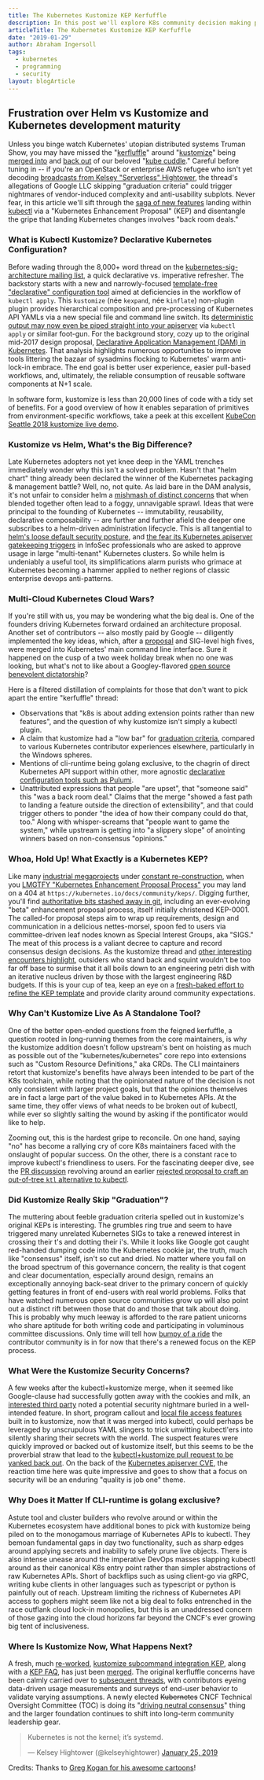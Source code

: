 ```yaml
---
title: The Kubernetes Kustomize KEP Kerfuffle
description: In this post we'll explore K8s community decision making process by looking underneath the hood of the 'kerfluffe' of Google LLC being called out by Samsung SDS engineers for skipping 'graduation criteria' while merging the new 'kustomize' subcommand into upstream 'kubectl'.
articleTitle: The Kubernetes Kustomize KEP Kerfuffle
date: "2019-01-29"
author: Abraham Ingersoll
tags:
  - kubernetes
  - programming
  - security
layout: blogArticle
---
```



## Frustration over Helm vs Kustomize and Kubernetes development maturity

Unless you binge watch Kubernetes' utopian distributed systems Truman Show, you may have missed the "[kerfluffle](https://groups.google.com/d/msg/kubernetes-sig-architecture/lw8AJXGrEW8/Y3BiTYMFFQAJ)" around "[kustomize](https://github.com/kubernetes-sigs/kustomize)" being [merged into](https://github.com/kubernetes/kubernetes/pull/70875) and [back out](https://github.com/kubernetes/kubernetes/pull/72805) of our beloved "[kube cuddle](https://youtu.be/2wgAIvXpJqU?t=20)." Careful before tuning in -- if you're an OpenStack or enterprise AWS refugee who isn't yet decoding [broadcasts from Kelsey "Serverless" Hightower](https://twitter.com/kelseyhightower), the thread's allegations of Google LLC skipping "graduation criteria" could trigger nightmares of vendor-induced complexity and anti-usability subplots. Never fear, in this article we'll sift through the [saga of new features](https://youtu.be/WWJDbHo-OeY?t=7) landing within [kubectl](https://kubernetes.io/docs/reference/kubectl/overview/) via a "Kubernetes Enhancement Proposal" (KEP) and disentangle the gripe that landing Kubernetes changes involves "back room deals."

<BlogImage src="./assets/fly-on-wall.png" />

### What is Kubectl Kustomize? Declarative Kubernetes Configuration?

Before wading through the 8,000+ word thread on the [kubernetes-sig-architecture mailing list](https://groups.google.com/forum/#!forum/kubernetes-sig-architecture), a quick declarative vs. imperative refresher. The backstory starts with a new and narrowly-focused [template-free "declarative" configuration tool](https://kubernetes.io/blog/2018/05/29/introducing-kustomize-template-free-configuration-customization-for-kubernetes/) aimed at deficiencies in the workflow of `kubectl apply`. This `kustomize` (née `kexpand`, née `kinflate`) non-plugin plugin provides hierarchical composition and pre-processing of Kubernetes API YAMLs via a new special file and command line switch. Its [deterministic output may now even be piped straight into your apiserver](https://speakerdeck.com/spesnova/introduction-to-kustomize?slide=40) via `kubectl apply` or similar foot-gun. For the background story, cozy up to the original mid-2017 design proposal, [Declarative Application Management (DAM) in Kubernetes](https://github.com/kubernetes/community/blob/master/contributors/design-proposals/architecture/declarative-application-management.md). That analysis highlights numerous opportunities to improve tools littering the bazaar of sysadmins flocking to Kubernetes' warm anti-lock-in embrace. The end goal is better user experience, easier pull-based workflows, and, ultimately, the reliable consumption of reusable software components at N+1 scale.

In software form, kustomize is less than 20,000 lines of code with a tidy set of benefits. For a good overview of how it enables separation of primitives from environment-specific workflows, take a peek at this excellent [KubeCon Seattle 2018 kustomize live demo](https://kccna18.sched.com/event/GrSn/kustomize-deploy-your-app-with-template-free-yaml-ryan-cox-lyft).

### Kustomize vs Helm, What's the Big Difference?

Late Kubernetes adopters not yet knee deep in the YAML trenches immediately wonder why this isn't a solved problem. Hasn't that "helm chart" thing already been declared the winner of the Kubernetes packaging & management battle? Well, no, not quite. As laid bare in the DAM analysis, it's not unfair to consider helm a [mishmash of distinct concerns](https://docs.google.com/presentation/d/10dp4hKciccincnH6pAFf7t31s82iNvtt_mwhlUbeCDw/edit?usp=sharing) that when blended together often lead to a foggy, unnavigable sprawl. Ideas that were principal to the founding of Kubernetes -- immutability, reusability, declarative composability -- are further and further afield the deeper one subscribes to a helm-driven administration lifecycle. This is all tangential to [helm's loose default security posture](https://github.com/helm/helm/blob/master/docs/securing_installation.md), and [the fear its Kubernetes apiserver gatekeeping triggers](https://engineering.bitnami.com/articles/helm-security.html) in InfoSec professionals who are asked to approve usage in large "multi-tenant" Kubernetes clusters. So while helm is undeniably a useful tool, its simplifications alarm purists who grimace at Kubernetes becoming a hammer applied to nether regions of classic enterprise devops anti-patterns.

### Multi-Cloud Kubernetes Cloud Wars?

If you're still with us, you may be wondering what the big deal is. One of the founders driving Kubernetes forward ordained an architecture proposal. Another set of contributors -- also mostly paid by Google -- diligently implemented the key ideas, which, after a [proposal](https://github.com/kubernetes/enhancements/commits/1e74c2d323c4f3036de005f65eb0d12fcf33e28d/sig-cli/0008-kustomize.md) and SIG-level high fives, were merged into Kubernetes' main command line interface. Sure it happened on the cusp of a two week holiday break when no one was looking, but what's not to like about a Googley-flavored [open source benevolent dictatorship](https://lore.kernel.org/lkml/CA+55aFy+Hv9O5citAawS+mVZO+ywCKd9NQ2wxUmGsz9ZJzqgJQ@mail.gmail.com/)?

Here is a filtered distillation of complaints for those that don't want to pick apart the entire "kerfuffle" thread:

- Observations that "k8s is about adding extension points rather than new features", and the question of why kustomize isn't simply a kubectl plugin.
- A claim that kustomize had a "low bar" for [graduation criteria](https://github.com/kubernetes/enhancements/commits/1e74c2d323c4f3036de005f65eb0d12fcf33e28d/sig-cli/0008-kustomize.md), compared to various Kubernetes contributor experiences elsewhere, particularly in the Windows spheres.
- Mentions of cli-runtime being golang exclusive, to the chagrin of direct Kubernetes API support within other, more agnostic [declarative configuration tools such as Pulumi](https://github.com/pulumi/pulumi).
- Unattributed expressions that people "are upset", that "someone said" this "was a back room deal." Claims that the merge "showed a fast path to landing a feature outside the direction of extensibility", and that could trigger others to ponder "the idea of how their company could do that, too." Along with whisper-screams that "people want to game the system," while upstream is getting into "a slippery slope" of anointing winners based on non-consensus "opinions."

<BlogImage src="./assets/coalition-is-here.png" />

### Whoa, Hold Up! What Exactly is a Kubernetes KEP?

Like many [industrial megaprojects](https://en.wikipedia.org/wiki/Big_Dig) under [constant re-construction](https://twitter.com/vadimlearning/status/1085159824042704901), when you [LMGTFY "Kubernetes Enhancement Proposal Process"](http://lmgtfy.com/?q=kubernetes+enhancement+proposal+process) you may land on a 404 at `https://kubernetes.io/docs/community/keps/`.
Digging further, you'll find [authoritative bits stashed away in git](https://github.com/kubernetes/enhancements/tree/master/keps), including an ever-evolving "beta" enhancement proposal process, itself initially christened KEP-0001. The called-for proposal steps aim to wrap up requirements, design and communication in a delicious nettes-morsel, spoon fed to users via committee-driven leaf nodes known as Special Interest Groups, aka "SIGS." The meat of this process is a valiant decree to capture and record consensus design decisions. As the kustomize thread and [other interesting encounters highlight](https://medium.com/uswitch-labs/proposing-an-enhancement-to-kubernetes-the-story-of-a-kep-f652656d0628), outsiders who stand back and squint wouldn't be too far off base to surmise that it all boils down to an engineering petri dish with an iterative nucleus driven by those with the largest engineering R&D budgets. If this is your cup of tea, keep an eye on a [fresh-baked effort to refine the KEP template](https://github.com/kubernetes/enhancements/pull/703) and provide clarity around community expectations.

### Why Can't Kustomize Live As A Standalone Tool?

One of the better open-ended questions from the feigned kerfuffle, a question rooted in long-running themes from the core maintainers, is why the kustomize addition doesn't follow upstream's bent on hoisting as much as possible out of the "kubernetes/kubernetes" core repo into extensions such as "Custom Resource Definitions," aka CRDs. The CLI maintainers retort that kustomize's benefits have always been intended to be part of the K8s toolchain, while noting that the opinionated nature of the decision is not only consistent with larger project goals, but that the opinions themselves are in fact a large part of the value baked in to Kubernetes APIs. At the same time, they offer views of what needs to be broken out of kubectl, while ever so slightly salting the wound by asking if the pontificator would like to help.

Zooming out, this is the hardest gripe to reconcile. On one hand, saying "no" has become a rallying cry of core K8s maintainers faced with the onslaught of popular success. On the other, there is a constant race to improve kubectl's friendliness to users. For the fascinating deeper dive, see the [PR discussion](https://github.com/kubernetes/kubectl/pull/179) revolving around an earlier [rejected proposal to craft an out-of-tree `ktl` alternative to kubectl](https://github.com/pwittrock/kubectl/blob/70047e6873200dd24fe71c8e1ed97128df378cdd/docs/proposals/ktl.md).

### Did Kustomize Really Skip "Graduation"?

The muttering about feeble graduation criteria spelled out in kustomize's original KEPs is interesting. The grumbles ring true and seem to have triggered many unrelated Kubernetes SIGs to take a renewed interest in crossing their t's and dotting their i's. While it looks like Google got caught red-handed dumping code into the Kubernetes cookie jar, the truth, much like "consensus" itself, isn't so cut and dried. No matter where you fall on the broad spectrum of this governance concern, the reality is that cogent and clear documentation, especially around design, remains an exceptionally annoying back-seat driver to the primary concern of quickly getting features in front of end-users with real world problems. Folks that have watched numerous open source communities grow up will also point out a distinct rift between those that do and those that talk about doing. This is probably why much leeway is afforded to the rare patient unicorns who share aptitude for both writing code and participating in voluminous committee discussions. Only time will tell how [bumpy of a ride](https://kubernetes.slack.com/archives/C1L57L91V/p1548358000047700) the contributor community is in for now that there's a renewed focus on the KEP process.

<BlogImage src="./assets/graduation.png" />

### What Were the Kustomize Security Concerns?

A few weeks after the kubectl+kustomize merge, when it seemed like Google-clause had successfully gotten away with the cookies and milk, an [interested third party](https://github.com/kubernetes/kubernetes/pull/70875#issuecomment-453369450) noted a potential security nightmare buried in a well-intended feature. In short, program callout and [local file access features](https://github.com/kubernetes-sigs/kustomize/commit/549290c4473cc782a36cb125b32cd0bc62f65b1f) built in to kustomize, now that it was merged into kubectl, could perhaps be leveraged by unscrupulous YAML slingers to trick unwitting kubectl'ers into silently sharing their secrets with the world. The suspect features were quickly improved or backed out of kustomize itself, but this seems to be the proverbial straw that lead to the [kubectl+kustomize pull request to be yanked back out](https://github.com/kubernetes/kubernetes/pull/72805). On the back of the [Kubernetes apiserver CVE](/blog/kubernetes-websocket-upgrade-security-vulnerability/), the reaction time here was quite impressive and goes to show that a focus on security will be an enduring "quality is job one" theme.

### Why Does it Matter If CLI-runtime is golang exclusive?

Astute tool and cluster builders who revolve around or within the Kubernetes ecosystem have additional bones to pick with kustomize being piled on to the monogamous marriage of Kubernetes APIs to kubectl. They bemoan fundamental gaps in day two functionality, such as sharp edges around applying secrets and inability to safely prune live objects. There is also intense unease around the imperative DevOps masses slapping kubectl around as their canonical K8s entry point rather than simpler abstractions of raw Kubernetes APIs. Short of backflips such as using client-go via gRPC, writing kube clients in other languages such as typescript or python is painfully out of reach. Upstream limiting the richness of Kubernetes API access to gophers might seem like not a big deal to folks entrenched in the race outflank cloud lock-in monopolies, but this is an unaddressed concern of those gazing into the cloud horizons far beyond the CNCF's ever growing big tent of inclusiveness.

<EmailSubscribeViolet />

### Where Is Kustomize Now, What Happens Next?

A fresh, much [re-worked](https://groups.google.com/d/msg/kubernetes-sig-cli/RkaqUBw6Fgo/IJlo1awMFAAJ), [kustomize subcommand integration KEP](https://github.com/pwittrock/enhancements/blob/master/keps/sig-cli/kustomize-subcommand-integration.md), along with a [KEP FAQ](https://github.com/pwittrock/enhancements/blob/master/keps/sig-cli/kep-faq.md), has just been [merged](https://github.com/kubernetes/enhancements/pull/698). The original kerfluffle concerns have been calmly carried over to [subsequent threads](https://groups.google.com/d/msg/kubernetes-sig-cli/GIawhcyHVAI/ITobJotlEgAJ), with contributors eyeing data-driven usage measurements and surveys of end-user behavior to validate varying assumptions. A newly elected ~~Kubernetes~~ CNCF Technical Oversight Committee (TOC) is doing its "[driving neutral consensus](https://www.cncf.io/blog/2019/01/29/new-year-new-toc/)" thing and the larger foundation continues to shift into long-term community leadership gear.

<blockquote class="twitter-tweet" data-lang="en">
  <p lang="de" dir="ltr">
    Kubernetes is not the kernel; it’s systemd.
  </p>
  &mdash; Kelsey Hightower (@kelseyhightower) <a href="https://twitter.com/kelseyhightower/status/1088828102480781313?ref_src=twsrc%5Etfw">January 25, 2019</a>
</blockquote>
<script
  async
  src="https://platform.twitter.com/widgets.js"
  charset="utf-8"
></script>

Credits: Thanks to [Greg Kogan for his awesome cartoons](http://gkogan.co/)!
